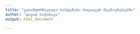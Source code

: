 ```yaml
---
title: "გეოინფორმაციული სისტემები სოციალურ მეცნიერებებში"
author: "დავით სიჭინავა"
output: html_document

---
```

